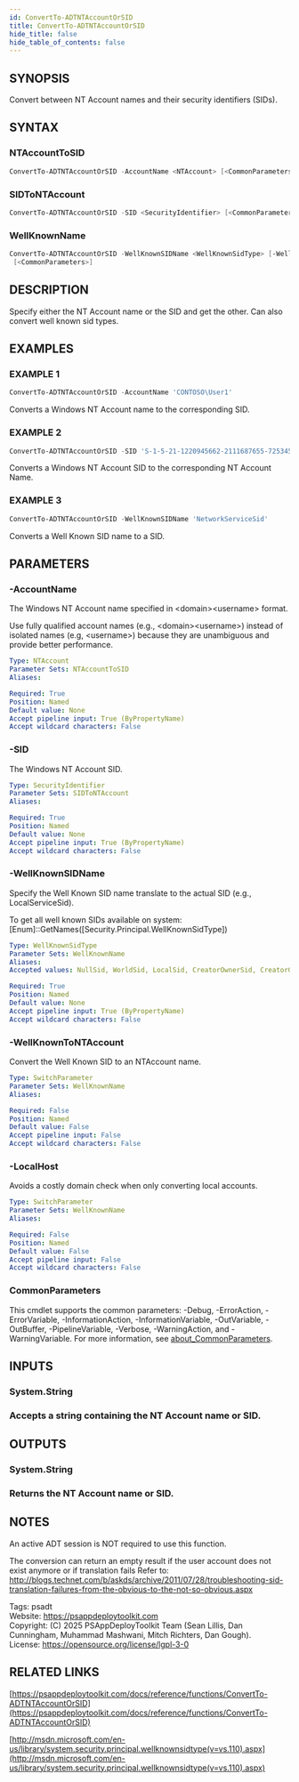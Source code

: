 ```yaml
---
id: ConvertTo-ADTNTAccountOrSID
title: ConvertTo-ADTNTAccountOrSID
hide_title: false
hide_table_of_contents: false
---
```


## SYNOPSIS

Convert between NT Account names and their security identifiers (SIDs).

## SYNTAX

### NTAccountToSID

```powershell
ConvertTo-ADTNTAccountOrSID -AccountName <NTAccount> [<CommonParameters>]
```

### SIDToNTAccount

```powershell
ConvertTo-ADTNTAccountOrSID -SID <SecurityIdentifier> [<CommonParameters>]
```

### WellKnownName

```powershell
ConvertTo-ADTNTAccountOrSID -WellKnownSIDName <WellKnownSidType> [-WellKnownToNTAccount] [-LocalHost]
 [<CommonParameters>]
```

## DESCRIPTION

Specify either the NT Account name or the SID and get the other.
Can also convert well known sid types.

## EXAMPLES

### EXAMPLE 1

```powershell
ConvertTo-ADTNTAccountOrSID -AccountName 'CONTOSO\User1'
```

Converts a Windows NT Account name to the corresponding SID.

### EXAMPLE 2

```powershell
ConvertTo-ADTNTAccountOrSID -SID 'S-1-5-21-1220945662-2111687655-725345543-14012660'
```

Converts a Windows NT Account SID to the corresponding NT Account Name.

### EXAMPLE 3

```powershell
ConvertTo-ADTNTAccountOrSID -WellKnownSIDName 'NetworkServiceSid'
```

Converts a Well Known SID name to a SID.

## PARAMETERS

### -AccountName

The Windows NT Account name specified in &lt;domain&gt;&lt;username&gt; format.

Use fully qualified account names (e.g., &lt;domain&gt;&lt;username&gt;) instead of isolated names (e.g, &lt;username&gt;) because they are unambiguous and provide better performance.

```yaml
Type: NTAccount
Parameter Sets: NTAccountToSID
Aliases:

Required: True
Position: Named
Default value: None
Accept pipeline input: True (ByPropertyName)
Accept wildcard characters: False
```

### -SID

The Windows NT Account SID.

```yaml
Type: SecurityIdentifier
Parameter Sets: SIDToNTAccount
Aliases:

Required: True
Position: Named
Default value: None
Accept pipeline input: True (ByPropertyName)
Accept wildcard characters: False
```

### -WellKnownSIDName

Specify the Well Known SID name translate to the actual SID (e.g., LocalServiceSid).

To get all well known SIDs available on system: [Enum]::GetNames([Security.Principal.WellKnownSidType])

```yaml
Type: WellKnownSidType
Parameter Sets: WellKnownName
Aliases:
Accepted values: NullSid, WorldSid, LocalSid, CreatorOwnerSid, CreatorGroupSid, CreatorOwnerServerSid, CreatorGroupServerSid, NTAuthoritySid, DialupSid, NetworkSid, BatchSid, InteractiveSid, ServiceSid, AnonymousSid, ProxySid, EnterpriseControllersSid, SelfSid, AuthenticatedUserSid, RestrictedCodeSid, TerminalServerSid, RemoteLogonIdSid, LogonIdsSid, LocalSystemSid, LocalServiceSid, NetworkServiceSid, BuiltinDomainSid, BuiltinAdministratorsSid, BuiltinUsersSid, BuiltinGuestsSid, BuiltinPowerUsersSid, BuiltinAccountOperatorsSid, BuiltinSystemOperatorsSid, BuiltinPrintOperatorsSid, BuiltinBackupOperatorsSid, BuiltinReplicatorSid, BuiltinPreWindows2000CompatibleAccessSid, BuiltinRemoteDesktopUsersSid, BuiltinNetworkConfigurationOperatorsSid, AccountAdministratorSid, AccountGuestSid, AccountKrbtgtSid, AccountDomainAdminsSid, AccountDomainUsersSid, AccountDomainGuestsSid, AccountComputersSid, AccountControllersSid, AccountCertAdminsSid, AccountSchemaAdminsSid, AccountEnterpriseAdminsSid, AccountPolicyAdminsSid, AccountRasAndIasServersSid, NtlmAuthenticationSid, DigestAuthenticationSid, SChannelAuthenticationSid, ThisOrganizationSid, OtherOrganizationSid, BuiltinIncomingForestTrustBuildersSid, BuiltinPerformanceMonitoringUsersSid, BuiltinPerformanceLoggingUsersSid, BuiltinAuthorizationAccessSid, WinBuiltinTerminalServerLicenseServersSid, MaxDefined

Required: True
Position: Named
Default value: None
Accept pipeline input: True (ByPropertyName)
Accept wildcard characters: False
```

### -WellKnownToNTAccount

Convert the Well Known SID to an NTAccount name.

```yaml
Type: SwitchParameter
Parameter Sets: WellKnownName
Aliases:

Required: False
Position: Named
Default value: False
Accept pipeline input: False
Accept wildcard characters: False
```

### -LocalHost

Avoids a costly domain check when only converting local accounts.

```yaml
Type: SwitchParameter
Parameter Sets: WellKnownName
Aliases:

Required: False
Position: Named
Default value: False
Accept pipeline input: False
Accept wildcard characters: False
```

### CommonParameters

This cmdlet supports the common parameters: -Debug, -ErrorAction, -ErrorVariable, -InformationAction, -InformationVariable, -OutVariable, -OutBuffer, -PipelineVariable, -Verbose, -WarningAction, and -WarningVariable. For more information, see [about_CommonParameters](http://go.microsoft.com/fwlink/?LinkID=113216).

## INPUTS

### System.String

### Accepts a string containing the NT Account name or SID.
## OUTPUTS

### System.String

### Returns the NT Account name or SID.
## NOTES
An active ADT session is NOT required to use this function.

The conversion can return an empty result if the user account does not exist anymore or if translation fails Refer to: http://blogs.technet.com/b/askds/archive/2011/07/28/troubleshooting-sid-translation-failures-from-the-obvious-to-the-not-so-obvious.aspx

Tags: psadt<br />
Website: https://psappdeploytoolkit.com<br />
Copyright: (C) 2025 PSAppDeployToolkit Team (Sean Lillis, Dan Cunningham, Muhammad Mashwani, Mitch Richters, Dan Gough).<br />
License: https://opensource.org/license/lgpl-3-0

## RELATED LINKS

[https://psappdeploytoolkit.com/docs/reference/functions/ConvertTo-ADTNTAccountOrSID](https://psappdeploytoolkit.com/docs/reference/functions/ConvertTo-ADTNTAccountOrSID)

[http://msdn.microsoft.com/en-us/library/system.security.principal.wellknownsidtype(v=vs.110).aspx](http://msdn.microsoft.com/en-us/library/system.security.principal.wellknownsidtype(v=vs.110).aspx)
